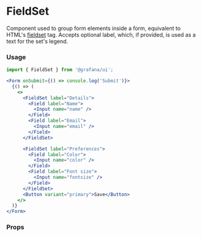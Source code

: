 
# FieldSet

Component used to group form elements inside a form, equivalent to HTML's [fieldset](https://developer.mozilla.org/en-US/docs/Web/HTML/Element/fieldset) tag.
Accepts optional label, which, if provided, is used as a text for the set's legend.


### Usage

```jsx
import { FieldSet } from '@grafana/ui';

<Form onSubmit={() => console.log('Submit')}>
  {() => (
    <>
      <FieldSet label="Details">
        <Field label="Name">
          <Input name="name" />
        </Field>
        <Field label="Email">
          <Input name="email" />
        </Field>
      </FieldSet>

      <FieldSet label="Preferences">
        <Field label="Color">
          <Input name="color" />
        </Field>
        <Field label="Font size">
          <Input name="fontsize" />
        </Field>
      </FieldSet>
      <Button variant="primary">Save</Button>
    </>
  )}
</Form>
```

### Props
<Props of={FieldSet} />

